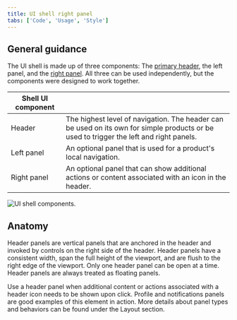 ```yaml
---
title: UI shell right panel
tabs: ['Code', 'Usage', 'Style']
---
```


## General guidance

The UI shell is made up of three components: The [primary header](/components/UI-shell-header/usage), the left panel, and the [right panel](/components/UI-shell-right-panel/usage). All three can be used independently, but the components were designed to work together.

| Shell UI component      |   |
|-------------|---|
| Header      | The highest level of navigation. The header can be used on its own for simple products or be used to trigger the left and right panels.|
| Left panel  | An optional panel that is used for a product's local navigation.|
| Right panel | An optional panel that can show additional actions or content associated with an icon in the header.|

<ImageComponent cols="8"  caption="UI shell components">

![UI shell components.](images/shell-usage-1.png)

</ImageComponent>

## Anatomy

Header panels are vertical panels that are anchored in the header and invoked by controls on the right side of the header. Header panels have a consistent width, span the full height of the viewport, and are flush to the right edge of the viewport. Only one header panel can be open at a time. Header panels are always treated as floating panels.

Use a header panel when additional content or actions associated with a header icon needs to be shown upon click. Profile and notifications panels are good examples of this element in action. More details about panel types and behaviors can be found under the Layout section.
